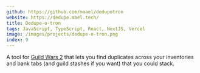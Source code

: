 ```yaml
---
github: https://github.com/maael/dedupotron
website: https://dedupe.mael.tech/
title: Dedupe-o-tron
tags: JavaScript, TypeScript, React, NextJS, Vercel
image: /images/projects/dedupe-o-tron.png
index: 9
---
```


A tool for [Guild Wars 2](https://guildwars2.com/) that lets you find duplicates across your inventories and bank tabs (and guild stashes if you want) that you could stack.
